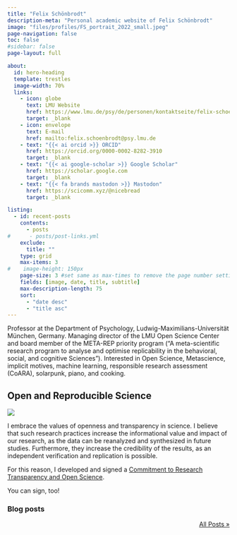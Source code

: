 ```yaml
---
title: "Felix Schönbrodt"
description-meta: "Personal academic website of Felix Schönbrodt"
image: "files/profiles/FS_portrait_2022_small.jpeg"
page-navigation: false
toc: false
#sidebar: false
page-layout: full

about:
  id: hero-heading
  template: trestles
  image-width: 70%
  links:
    - icon: globe
      text: LMU Website
      href: https://www.lmu.de/psy/de/personen/kontaktseite/felix-schoenbrodt-21fe5d01.html
      target: _blank
    - icon: envelope
      text: E-mail
      href: mailto:felix.schoenbrodt@psy.lmu.de
    - text: "{{< ai orcid >}} ORCID"
      href: https://orcid.org/0000-0002-8282-3910
      target: _blank
    - text: "{{< ai google-scholar >}} Google Scholar"
      href: https://scholar.google.com
      target: _blank
    - text: "{{< fa brands mastodon >}} Mastodon" 
      href: https://scicomm.xyz/@nicebread
      target: _blank   

listing:
  - id: recent-posts
    contents: 
      - posts
#      - posts/post-links.yml
    exclude:
      title: ""
    type: grid
    max-items: 3
#    image-height: 150px
    page-size: 3 #set same as max-times to remove the page number setting
    fields: [image, date, title, subtitle]
    max-description-length: 75
    sort: 
      - "date desc"
      - "title asc"
---
```


:::{#hero-heading}

Professor at the Department of Psychology, Ludwig-Maximilians-Universität München, Germany.
Managing director of the LMU Open Science Center and board member of the META-REP priority program ("A meta-scientific research program to analyse and optimise replicability in the behavioral, social, and cognitive Sciences"). Interested in Open Science, Metascience, implicit motives, machine learning, responsible research assessment (CoARA), solarpunk, piano, and cooking.

## Open and Reproducible Science

![](files/images/rt_logo_wide.png)

I embrace the values of openness and transparency in science. I believe that such research practices increase the informational value and impact of our research, as the data can be reanalyzed and synthesized in future studies. Furthermore, they increase the credibility of the results, as an independent verification and replication is possible.

For this reason, I developed and signed a [Commitment to Research Transparency and Open Science](http://www.researchtransparency.org/).

You can sign, too!

:::

<!-- ## Recent Posts
Check out the latest &nbsp;[Papers](posts.qmd#category=paper)&nbsp;, &nbsp;[News](posts.qmd#category=news)&nbsp;, &nbsp;[Events](posts.qmd#category=event)&nbsp;, and &nbsp;[More »](/posts.qmd)

-->

### Blog posts

:::{#recent-posts}
::: 

<p align="right">[All Posts »](/posts.qmd)</p>

